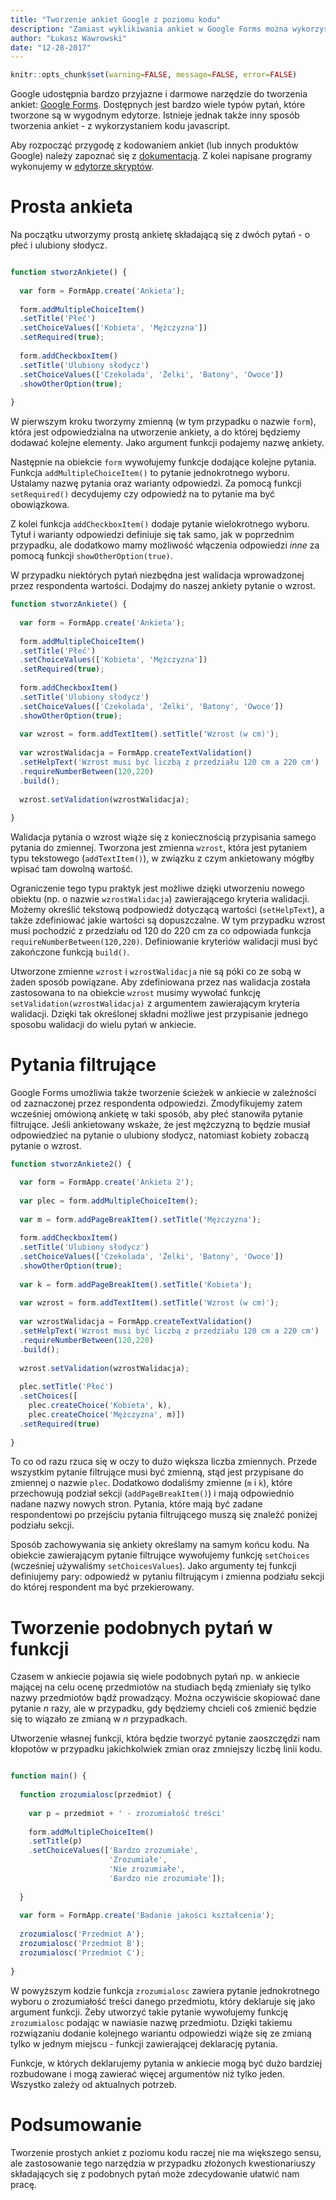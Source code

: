 ```yaml
---
title: "Tworzenie ankiet Google z poziomu kodu"
description: "Zamiast wyklikiwania ankiet w Google Forms można wykorzystać JavaScript i zautomatyzować swoją pracę."
author: "Łukasz Wawrowski"
date: "12-28-2017"
---
```


```r
knitr::opts_chunk$set(warning=FALSE, message=FALSE, error=FALSE)
```

Google udostępnia bardzo przyjazne i darmowe narzędzie do tworzenia ankiet: [Google Forms](https://docs.google.com/forms/). Dostępnych jest bardzo wiele typów pytań, które tworzone są w wygodnym edytorze. Istnieje jednak także inny sposób tworzenia ankiet - z wykorzystaniem kodu javascript. 

Aby rozpocząć przygodę z kodowaniem ankiet (lub innych produktów Google) należy zapoznać się z [dokumentacją](https://developers.google.com/apps-script/reference/forms/). Z kolei napisane programy wykonujemy w [edytorze skryptów](https://script.google.com/).

# Prosta ankieta

Na początku utworzymy prostą ankietę składającą się z dwóch pytań - o płeć i ulubiony słodycz.

```javascript

function stworzAnkiete() {
  
  var form = FormApp.create('Ankieta');
  
  form.addMultipleChoiceItem()
  .setTitle('Płeć')
  .setChoiceValues(['Kobieta', 'Mężczyzna'])
  .setRequired(true);
  
  form.addCheckboxItem()
  .setTitle('Ulubiony słodycz')
  .setChoiceValues(['Czekolada', 'Żelki', 'Batony', 'Owoce'])
  .showOtherOption(true);
  
}

```

W pierwszym kroku tworzymy zmienną (w tym przypadku o nazwie `form`), która jest odpowiedzialna na utworzenie ankiety, a do której będziemy dodawać kolejne elementy. Jako argument funkcji podajemy nazwę ankiety.

Następnie na obiekcie `form` wywołujemy funkcje dodające kolejne pytania. Funkcja `addMultipleChoiceItem()` to pytanie jednokrotnego wyboru. Ustalamy nazwę pytania oraz warianty odpowiedzi. Za pomocą funkcji `setRequired()` decydujemy czy odpowiedź na to pytanie ma być obowiązkowa.

Z kolei funkcja `addCheckboxItem()` dodaje pytanie wielokrotnego wyboru. Tytuł i warianty odpowiedzi definiuje się tak samo, jak w poprzednim przypadku, ale dodatkowo mamy możliwość włączenia odpowiedzi _inne_ za pomocą funkcji `showOtherOption(true)`.

W przypadku niektórych pytań niezbędna jest walidacja wprowadzonej przez respondenta wartości. Dodajmy do naszej ankiety pytanie o wzrost.

```javascript
function stworzAnkiete() {
  
  var form = FormApp.create('Ankieta');
  
  form.addMultipleChoiceItem()
  .setTitle('Płeć')
  .setChoiceValues(['Kobieta', 'Mężczyzna'])
  .setRequired(true);
  
  form.addCheckboxItem()
  .setTitle('Ulubiony słodycz')
  .setChoiceValues(['Czekolada', 'Żelki', 'Batony', 'Owoce'])
  .showOtherOption(true);
  
  var wzrost = form.addTextItem().setTitle('Wzrost (w cm)');
  
  var wzrostWalidacja = FormApp.createTextValidation()
  .setHelpText('Wzrost musi być liczbą z przedziału 120 cm a 220 cm')
  .requireNumberBetween(120,220)
  .build();
  
  wzrost.setValidation(wzrostWalidacja);
  
}
```

Walidacja pytania o wzrost wiąże się z koniecznością przypisania samego pytania do zmiennej. Tworzona jest zmienna `wzrost`, która jest pytaniem typu tekstowego (`addTextItem()`), w związku z czym ankietowany mógłby wpisać tam dowolną wartość. 

Ograniczenie tego typu praktyk jest możliwe dzięki utworzeniu nowego obiektu (np. o nazwie `wzrostWalidacja`) zawierającego kryteria walidacji. Możemy określić tekstową podpowiedź dotyczącą wartości (`setHelpText`), a także zdefiniować jakie wartości są dopuszczalne. W tym przypadku wzrost musi pochodzić z przedziału od 120 do 220 cm za co odpowiada funkcja `requireNumberBetween(120,220)`. Definiowanie kryteriów walidacji musi być zakończone funkcją `build()`.

Utworzone zmienne `wzrost` i `wzrostWalidacja` nie są póki co ze sobą w żaden sposób powiązane. Aby zdefiniowana przez nas walidacja została zastosowana to na obiekcie `wzrost` musimy wywołać funkcję `setValidation(wzrostWalidacja)` z argumentem zawierającym kryteria walidacji. Dzięki tak określonej składni możliwe jest przypisanie jednego sposobu walidacji do wielu pytań w ankiecie.

# Pytania filtrujące

Google Forms umożliwia także tworzenie ścieżek w ankiecie w zależności od zaznaczonej przez respondenta odpowiedzi. Zmodyfikujemy zatem wcześniej omówioną ankietę w taki sposób, aby płeć stanowiła pytanie filtrujące. Jeśli ankietowany wskaże, że jest mężczyzną to będzie musiał odpowiedzieć na pytanie o ulubiony słodycz, natomiast kobiety zobaczą pytanie o wzrost.

```javascript
function stworzAnkiete2() {

  var form = FormApp.create('Ankieta 2');
    
  var plec = form.addMultipleChoiceItem();
  
  var m = form.addPageBreakItem().setTitle('Mężczyzna');
  
  form.addCheckboxItem()
  .setTitle('Ulubiony słodycz')
  .setChoiceValues(['Czekolada', 'Żelki', 'Batony', 'Owoce'])
  .showOtherOption(true);
  
  var k = form.addPageBreakItem().setTitle('Kobieta');
  
  var wzrost = form.addTextItem().setTitle('Wzrost (w cm)');
  
  var wzrostWalidacja = FormApp.createTextValidation()
  .setHelpText('Wzrost musi być liczbą z przedziału 120 cm a 220 cm')
  .requireNumberBetween(120,220)
  .build();
  
  wzrost.setValidation(wzrostWalidacja);
  
  plec.setTitle('Płeć')
  .setChoices([
    plec.createChoice('Kobieta', k), 
    plec.createChoice('Mężczyzna', m)])
  .setRequired(true)
   
}

```

To co od razu rzuca się w oczy to dużo większa liczba zmiennych. Przede wszystkim pytanie filtrujące musi być zmienną, stąd jest przypisane do zmiennej o nazwie `plec`. Dodatkowo dodaliśmy zmienne (`m` i `k`), które przechowują podział sekcji (`addPageBreakItem()`) i mają odpowiednio nadane nazwy nowych stron. Pytania, które mają być zadane respondentowi po przejściu pytania filtrującego muszą się znaleźć poniżej podziału sekcji. 

Sposób zachowywania się ankiety określamy na samym końcu kodu. Na obiekcie zawierającym pytanie filtrujące wywołujemy funkcję `setChoices` (wcześniej używaliśmy `setChoicesValues`). Jako argumenty tej funkcji definiujemy pary: odpowiedź w pytaniu filtrującym i zmienna podziału sekcji do której respondent ma być przekierowany. 

# Tworzenie podobnych pytań w funkcji

Czasem w ankiecie pojawia się wiele podobnych pytań np. w ankiecie mającej na celu ocenę przedmiotów na studiach będą zmieniały się tylko nazwy przedmiotów bądź prowadzący. Można oczywiście skopiować dane pytanie _n_ razy, ale w przypadku, gdy będziemy chcieli coś zmienić będzie się to wiązało ze zmianą w _n_ przypadkach.

Utworzenie własnej funkcji, która będzie tworzyć pytanie zaoszczędzi nam kłopotów w przypadku jakichkolwiek zmian oraz zmniejszy liczbę linii kodu. 

```javascript

function main() {
  
  function zrozumialosc(przedmiot) {
  
    var p = przedmiot + ' - zrozumiałość treści'
  
    form.addMultipleChoiceItem()
    .setTitle(p)
    .setChoiceValues(['Bardzo zrozumiałe', 
                      'Zrozumiałe', 
                      'Nie zrozumiałe', 
                      'Bardzo nie zrozumiałe']);
  
  }
  
  var form = FormApp.create('Badanie jakości kształcenia');
  
  zrozumialosc('Przedmiot A');
  zrozumialosc('Przedmiot B');
  zrozumialosc('Przedmiot C');
  
}


```

W powyższym kodzie funkcja `zrozumialosc` zawiera pytanie jednokrotnego wyboru o zrozumiałość treści danego przedmiotu, który deklaruje się jako argument funkcji. Żeby utworzyć takie pytanie wywołujemy funkcję `zrozumialosc` podając w nawiasie nazwę przedmiotu. Dzięki takiemu rozwiązaniu dodanie kolejnego wariantu odpowiedzi wiąże się ze zmianą tylko w jednym miejscu - funkcji zawierającej deklarację pytania. 

Funkcje, w których deklarujemy pytania w ankiecie mogą być dużo bardziej rozbudowane i mogą zawierać więcej argumentów niż tylko jeden. Wszystko zależy od aktualnych potrzeb.

# Podsumowanie

Tworzenie prostych ankiet z poziomu kodu raczej nie ma większego sensu, ale zastosowanie tego narzędzia w przypadku złożonych kwestionariuszy składających się z podobnych pytań może zdecydowanie ułatwić nam pracę. 